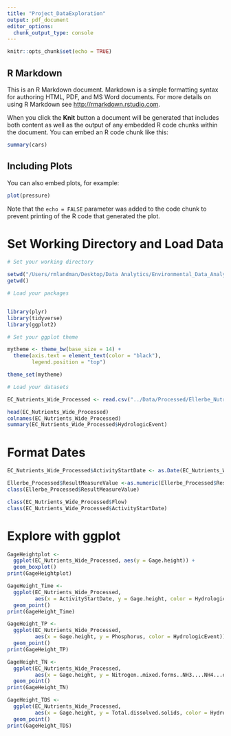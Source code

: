 ```yaml
---
title: "Project_DataExploration"
output: pdf_document
editor_options: 
  chunk_output_type: console
---
```


```r
knitr::opts_chunk$set(echo = TRUE)
```

## R Markdown

This is an R Markdown document. Markdown is a simple formatting syntax for authoring HTML, PDF, and MS Word documents. For more details on using R Markdown see <http://rmarkdown.rstudio.com>.

When you click the **Knit** button a document will be generated that includes both content as well as the output of any embedded R code chunks within the document. You can embed an R code chunk like this:

```r
summary(cars)
```

## Including Plots

You can also embed plots, for example:

```r
plot(pressure)
```

Note that the `echo = FALSE` parameter was added to the code chunk to prevent printing of the R code that generated the plot.


# Set Working Directory and Load Data 
```r
# Set your working directory

setwd("/Users/rmlandman/Desktop/Data Analytics/Environmental_Data_Analytics_2020/Project/EDA_2020_Project")
getwd()

# Load your packages


library(plyr)
library(tidyverse)
library(ggplot2)

# Set your ggplot theme

mytheme <- theme_bw(base_size = 14) +
  theme(axis.text = element_text(color = "black"), 
        legend.position = "top")

theme_set(mytheme)

# Load your datasets

EC_Nutrients_Wide_Processed <- read.csv("../Data/Processed/Ellerbe_Nutrients_Spread_Processed.csv")

head(EC_Nutrients_Wide_Processed)
colnames(EC_Nutrients_Wide_Processed)
summary(EC_Nutrients_Wide_Processed$HydrologicEvent)

```



# Format Dates
```r
EC_Nutrients_Wide_Processed$ActivityStartDate <- as.Date(EC_Nutrients_Wide_Processed$ActivityStartDate, format = "%Y-%m-%d")

Ellerbe_Processed$ResultMeasureValue <-as.numeric(Ellerbe_Processed$ResultMeasureValue)
class(Ellerbe_Processed$ResultMeasureValue)

class(EC_Nutrients_Wide_Processed$Flow)
class(EC_Nutrients_Wide_Processed$ActivityStartDate)
```

# Explore with ggplot 
```r
GageHeightplot <-
  ggplot(EC_Nutrients_Wide_Processed, aes(y = Gage.height)) +
  geom_boxplot()
print(GageHeightplot)

GageHeight_Time <-
  ggplot(EC_Nutrients_Wide_Processed, 
         aes(x = ActivityStartDate, y = Gage.height, color = HydrologicEvent))+
  geom_point() 
print(GageHeight_Time)

GageHeight_TP <-
  ggplot(EC_Nutrients_Wide_Processed, 
         aes(x = Gage.height, y = Phosphorus, color = HydrologicEvent))+
  geom_point() 
print(GageHeight_TP)

GageHeight_TN <-
  ggplot(EC_Nutrients_Wide_Processed, 
         aes(x = Gage.height, y = Nitrogen..mixed.forms..NH3....NH4...organic...NO2..and..NO3., color = HydrologicEvent))+
  geom_point() 
print(GageHeight_TN)

GageHeight_TDS <-
  ggplot(EC_Nutrients_Wide_Processed, 
         aes(x = Gage.height, y = Total.dissolved.solids, color = HydrologicEvent))+
  geom_point() 
print(GageHeight_TDS)

```

